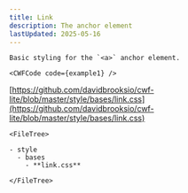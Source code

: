 ```yaml
---
title: Link
description: The anchor element
lastUpdated: 2025-05-16
---
```




<Tabs>
  <TabItem label="Overview" icon="puzzle">

    Basic styling for the `<a>` anchor element.

    <CWFCode code={example1} />
  </TabItem>
  <TabItem label="Files" icon="list-format">

  [https://github.com/davidbrooksio/cwf-lite/blob/master/style/bases/link.css](https://github.com/davidbrooksio/cwf-lite/blob/master/style/bases/link.css)
  
    <FileTree>

    - style
      - bases
        - **link.css**

    </FileTree>
  </TabItem>
  <TabItem label="Stylesheet" icon="open-book">
    <Code code={cssExample} lang="css" />
  </TabItem>
</Tabs>
